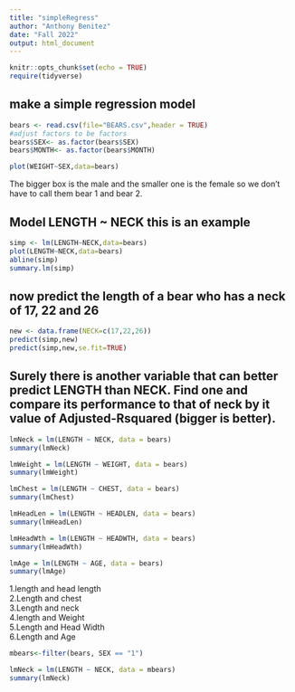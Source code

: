 ```yaml
---
title: "simpleRegress"
author: "Anthony Benitez"
date: "Fall 2022"
output: html_document
---
```


```r
knitr::opts_chunk$set(echo = TRUE)
require(tidyverse)
```

## make a simple regression model

```r
bears <- read.csv(file="BEARS.csv",header = TRUE)
#adjust factors to be factors
bears$SEX<- as.factor(bears$SEX)
bears$MONTH<- as.factor(bears$MONTH)
```
```r
plot(WEIGHT~SEX,data=bears)
```
The bigger box is the male and the smaller one is the female so we don't have to call them bear 1 and bear 2.



## Model LENGTH ~ NECK  this is an example  

```r
simp <- lm(LENGTH~NECK,data=bears)
plot(LENGTH~NECK,data=bears)
abline(simp)
summary.lm(simp)
```

## now predict the length of a bear who has a neck of 17, 22 and 26


```r
new <- data.frame(NECK=c(17,22,26))
predict(simp,new)
predict(simp,new,se.fit=TRUE)
```






## Surely there is another variable that can better predict LENGTH than NECK. Find one and compare its performance to that of neck by it value of Adjusted-Rsquared (bigger is better).


```r
lmNeck = lm(LENGTH ~ NECK, data = bears)
summary(lmNeck)
```

```r
lmWeight = lm(LENGTH ~ WEIGHT, data = bears)
summary(lmWeight)
```

```r
lmChest = lm(LENGTH ~ CHEST, data = bears)
summary(lmChest)
```

```r
lmHeadLen = lm(LENGTH ~ HEADLEN, data = bears)
summary(lmHeadLen)
```

```r
lmHeadWth = lm(LENGTH ~ HEADWTH, data = bears)
summary(lmHeadWth)
```

```r
lmAge = lm(LENGTH ~ AGE, data = bears)
summary(lmAge)
```

1.length and head length    
2.Length and chest   
3.Length and neck  
4.length and Weight  
5.Length and Head Width  
6.Length and Age  


```r
mbears<-filter(bears, SEX == "1")
```

```r
lmNeck = lm(LENGTH ~ NECK, data = mbears)
summary(lmNeck)
```

